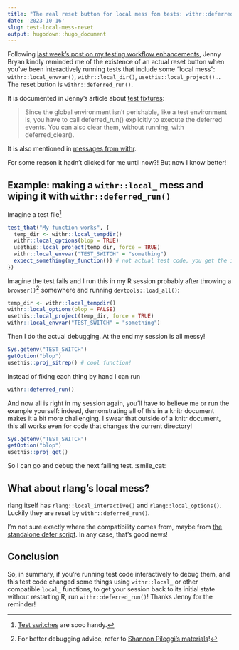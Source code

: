 ```yaml
---
title: "The real reset button for local mess fom tests: withr::deferred_run()"
date: '2023-10-16'
slug: test-local-mess-reset
output: hugodown::hugo_document
---
```



Following [last week's post on my testing workflow enhancements](/2023/10/09/test-workflow-enhancement/), Jenny Bryan kindly reminded me of the existence of an actual reset button when you've been interactively running tests that include some "local mess": `withr::local_envvar()`, `withr::local_dir()`, `usethis::local_project()`...
The reset button is `withr::deferred_run()`.

It is documented in Jenny's article about [test fixtures](https://testthat.r-lib.org/articles/test-fixtures.html):

> Since the global environment isn’t perishable, like a test environment is, you have to call deferred_run() explicitly to execute the deferred events. You can also clear them, without running, with deferred_clear().

It is also mentioned in [messages from withr](https://github.com/r-lib/withr/blob/0c5254ebc74590e80cc0056303d74b049b943920/R/defer.R#L152).

For some reason it hadn't clicked for me until now?!
But now I know better!

## Example: making a `withr::local_` mess and wiping it with `withr::deferred_run()`

Imagine a test file[^switch]

```r
test_that("My function works", {
  temp_dir <- withr::local_tempdir()
  withr::local_options(blop = TRUE)
  usethis::local_project(temp_dir, force = TRUE)
  withr::local_envvar("TEST_SWITCH" = "something")
  expect_something(my_function()) # not actual test code, you get the idea
})

```

[^switch]: [Test switches](https://blog.r-hub.io/2023/01/23/code-switch-escape-hatch-test/) are sooo handy.

Imagine the test fails and I run this in my R session probably after throwing a `browser()`[^debug] somewhere and running 
`devtools::load_all()`:

```r
temp_dir <- withr::local_tempdir()
withr::local_options(blop = FALSE)
usethis::local_project(temp_dir, force = TRUE)
withr::local_envvar("TEST_SWITCH" = "something")
```

[^debug]: For better debugging advice, refer to [Shannon Pileggi's materials](https://www.pipinghotdata.com/talks/2022-11-11-debugging/)!

Then I do the actual debugging. 
At the end my session is all messy!

```r
Sys.getenv("TEST_SWITCH")
getOption("blop")
usethis::proj_sitrep() # cool function!
```

Instead of fixing each thing by hand I can run

```r
withr::deferred_run()
```

And now all is right in my session again, you'll have to believe me or run the example yourself: indeed, demonstrating all of this in a knitr document makes it a bit more challenging. 
I swear that outside of a knitr document, this all works even for code that changes the current directory!

```r
Sys.getenv("TEST_SWITCH")
getOption("blop")
usethis::proj_get()
```

So I can go and debug the next failing test. :smile_cat:



## What about rlang's local mess?

rlang itself has `rlang::local_interactive()` and `rlang::local_options()`. Luckily they are reset by `withr::deferred_run()`.

I'm not sure exactly where the compatibility comes from, maybe from [the standalone defer script](https://github.com/r-lib/rlang/blob/7a78dc3f0d5b2fb73289f820e39afb5c4d665802/R/import-standalone-defer.R). In any case, that's good news!
 
## Conclusion

So, in summary, if you're running test code interactively to debug them, and this test code changed some things using `withr::local_` or other compatible `local_` functions, to get your session back to its initial state without restarting R, run `withr::deferred_run()`!
Thanks Jenny for the reminder!